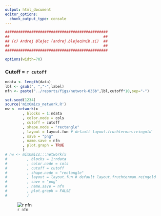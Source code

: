 ```yaml
---
output: html_document
editor_options: 
  chunk_output_type: console
---
```

```r
###############################################
##                                           ##
## (c) Andrej Blejec (andrej.blejec@nib.si)  ##
##                                           ##
###############################################
```
```r
options(width=70)
```
### Cutoff = `r cutoff`


```r
ndata <- length(data)
lbl <- gsub(", ","-",label)
nfn <- paste("../reports/figs/network-035b",lbl,cutoff*10,sep="-")
```

```r
set.seed(1234)
source('mixOmics_network.R')
nw <- network(x
        , blocks = 1:ndata
        , color.node = cols
        , cutoff = cutoff
        , shape.node = "rectangle"
        , layout = layout.fun # default layout.fruchterman.reingold
        , save = "png"
        , name.save = nfn
        , plot.graph = TRUE
        )
# nw <- mixOmics:::network(x
#         , blocks = 1:ndata
#         , color.node = cols
#         , cutoff = cutoff
#         , shape.node = "rectangle"
#         , layout = layout.fun # default layout.fruchterman.reingold
#         , save = "png"
#         , name.save = nfn
#         , plot.graph = FALSE
#         )

```

![`r nfn`](`r  paste0(nfn,".png")`)

